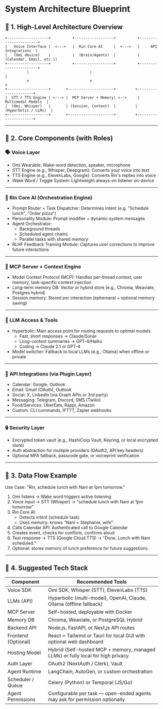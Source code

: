 # System Architecture Blueprint

## 🧱 1. High-Level Architecture Overview

```
+-------------------+          +------------------+          +-----------------------+
|   Voice Interface |  <--->   |  Rin Core AI     |  <--->   |     API Integrations  |
|   (Omi device)    |          |  (Brain/Agents)  |          |  (Calendar, Email, etc.)|
+-------------------+          +------------------+          +-----------------------+
          |                            |                                |
          v                            v                                v
+-------------------+       +---------------------+         +----------------------+
|  STT / TTS Engine | <---> |  MCP Server + Memory| <-->     |  Multimodal Models  |
|  (Omi, Whisper)   |       | (Session, Context)  |         | (Hyperbolic / LLMs)  |
+-------------------+       +---------------------+         +----------------------+
```

---

## 🧠 2. Core Components (with Roles)

### 🗣️ Voice Layer
- Omi Wearable: Wake-word detection, speaker, microphone
- STT Engine (e.g., Whisper, Deepgram): Converts your voice into text
- TTS Engine (e.g., ElevenLabs, Google): Converts Rin's replies into voice
- Wake Word / Toggle System: Lightweight always-on listener on-device

---

### 🧠 Rin Core AI (Orchestration Engine)
- Prompt Router + Task Dispatcher: Determines intent (e.g. "Schedule lunch", "Order pizza")
- Personality Module: Prompt modifier + dynamic system messages
- Agent Orchestrator:
  - Background threads
  - Scheduled agent chains
  - Parallel tasks with shared memory
- RLHF Feedback Training Module: Captures user corrections to improve future interactions

---

### 🧩 MCP Server + Context Engine
- Model Context Protocol (MCP): Handles per-thread context, user memory, task-specific context injection
- Long-term memory DB: Vector or hybrid store (e.g., Chroma, Weaviate, Postgres hybrid)
- Session memory: Stored per interaction (ephemeral + optional memory saving)

---

### 🧠 LLM Access & Tools
- Hyperbolic: Main access point for routing requests to optimal models
  - Fast, short responses → Claude/Sonar
  - Long-context summaries → GPT-4/Haiku
  - Coding → Claude 2.1 or GPT-4
- Model switcher: Fallback to local LLMs (e.g., Ollama) when offline or private

---

### 🔌 API Integrations (via Plugin Layer)
- Calendar: Google, Outlook
- Email: Gmail (OAuth), Outlook
- Social: X, LinkedIn (via Graph APIs or 3rd party)
- Messaging: Telegram, Discord, SMS (Twilio)
- Food/Services: UberEats, Rappi, Amazon
- Custom: CLI commands, IFTTT, Zapier webhooks

---

### 🔒 Security Layer
- Encrypted token vault (e.g., HashiCorp Vault, Keyring, or local encrypted store)
- Auth abstraction for multiple providers (OAuth2, API key headers)
- Optional MFA fallback, passcode gate, or voiceprint verification

---

## 🔄 3. Data Flow Example

Use Case: "Rin, schedule lunch with Nani at 1pm tomorrow."
1. Omi listens → Wake word triggers active listening
2. Voice input → STT (Whisper) → "schedule lunch with Nani at 1pm tomorrow"
3. Rin Core AI:
   - Detects intent (schedule task)
   - Uses memory: knows "Nani = Stephanie, wife"
4. Calls Calendar API: Authenticated call to Google Calendar
5. Creates event, checks for conflicts, confirms aloud
6. Text response → TTS (Google Cloud TTS) → "Done. Lunch with Nani scheduled."
7. Optional: stores memory of lunch preference for future suggestions

---

## 🧰 4. Suggested Tech Stack

| Component | Recommended Tools |
| --------- | ----------------- |
| Voice SDK | Omi SDK, Whisper (STT), ElevenLabs (TTS) |
| LLMs (API) | Hyperbolic (multi-model), OpenAI, Claude, Ollama (offline fallback) |
| MCP Server | Self-hosted, deployable with Docker |
| Memory DB | Chroma, Weaviate, or PostgreSQL Hybrid |
| Backend API | Node.js, FastAPI, or Next.js API routes |
| Frontend (Optional) | React + Tailwind or Tauri for local GUI with optional web dashboard |
| Hosting Model | Hybrid (Self-hosted MCP + memory, managed LLMs) or fully local for high privacy |
| Auth Layer | OAuth2 (NextAuth / Clerk), Vault |
| Agent Runtime | LangChain, AutoGen, or custom orchestration |
| Scheduler / Queue | Celery (Python) or Temporal (JS/Go) |
| Agent Permissions | Configurable per task — open-ended agents may ask for permission optionally |